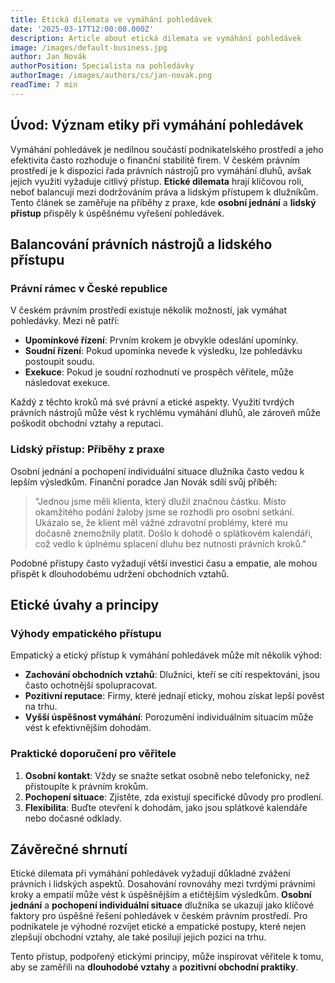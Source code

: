 ```yaml
---
title: Etická dilemata ve vymáhání pohledávek
date: '2025-03-17T12:00:00.000Z'
description: Article about etická dilemata ve vymáhání pohledávek
image: /images/default-business.jpg
author: Jan Novák
authorPosition: Specialista na pohledávky
authorImage: /images/authors/cs/jan-novak.png
readTime: 7 min
---
```

## Úvod: Význam etiky při vymáhání pohledávek

Vymáhání pohledávek je nedílnou součástí podnikatelského prostředí a jeho efektivita často rozhoduje o finanční stabilitě firem. V českém právním prostředí je k dispozici řada právních nástrojů pro vymáhání dluhů, avšak jejich využití vyžaduje citlivý přístup. **Etické dilemata** hrají klíčovou roli, neboť balancují mezi dodržováním práva a lidským přístupem k dlužníkům. Tento článek se zaměřuje na příběhy z praxe, kde **osobní jednání** a **lidský přístup** přispěly k úspěšnému vyřešení pohledávek.

## Balancování právních nástrojů a lidského přístupu

### Právní rámec v České republice

V českém právním prostředí existuje několik možností, jak vymáhat pohledávky. Mezi ně patří:

- **Upomínkové řízení**: Prvním krokem je obvykle odeslání upomínky.
- **Soudní řízení**: Pokud upomínka nevede k výsledku, lze pohledávku postoupit soudu.
- **Exekuce**: Pokud je soudní rozhodnutí ve prospěch věřitele, může následovat exekuce.

Každý z těchto kroků má své právní a etické aspekty. Využití tvrdých právních nástrojů může vést k rychlému vymáhání dluhů, ale zároveň může poškodit obchodní vztahy a reputaci.

### Lidský přístup: Příběhy z praxe

Osobní jednání a pochopení individuální situace dlužníka často vedou k lepším výsledkům. Finanční poradce Jan Novák sdílí svůj příběh:

> "Jednou jsme měli klienta, který dlužil značnou částku. Místo okamžitého podání žaloby jsme se rozhodli pro osobní setkání. Ukázalo se, že klient měl vážné zdravotní problémy, které mu dočasně znemožnily platit. Došlo k dohodě o splátkovém kalendáři, což vedlo k úplnému splacení dluhu bez nutnosti právních kroků."

Podobné přístupy často vyžadují větší investici času a empatie, ale mohou přispět k dlouhodobému udržení obchodních vztahů.

## Etické úvahy a principy

### Výhody empatického přístupu

Empatický a etický přístup k vymáhání pohledávek může mít několik výhod:

- **Zachování obchodních vztahů**: Dlužníci, kteří se cítí respektováni, jsou často ochotnější spolupracovat.
- **Pozitivní reputace**: Firmy, které jednají eticky, mohou získat lepší pověst na trhu.
- **Vyšší úspěšnost vymáhání**: Porozumění individuálním situacím může vést k efektivnějším dohodám.

### Praktické doporučení pro věřitele

1. **Osobní kontakt**: Vždy se snažte setkat osobně nebo telefonicky, než přistoupíte k právním krokům.
2. **Pochopení situace**: Zjistěte, zda existují specifické důvody pro prodlení.
3. **Flexibilita**: Buďte otevření k dohodám, jako jsou splátkové kalendáře nebo dočasné odklady.

## Závěrečné shrnutí

Etické dilemata při vymáhání pohledávek vyžadují důkladné zvážení právních i lidských aspektů. Dosahování rovnováhy mezi tvrdými právními kroky a empatií může vést k úspěšnějším a etičtějším výsledkům. **Osobní jednání** a **pochopení individuální situace** dlužníka se ukazují jako klíčové faktory pro úspěšné řešení pohledávek v českém právním prostředí. Pro podnikatele je výhodné rozvíjet etické a empatické postupy, které nejen zlepšují obchodní vztahy, ale také posilují jejich pozici na trhu.

Tento přístup, podpořený etickými principy, může inspirovat věřitele k tomu, aby se zaměřili na **dlouhodobé vztahy** a **pozitivní obchodní praktiky**.
